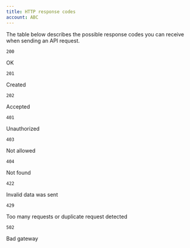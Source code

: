 ```yaml
---
title: HTTP response codes
account: ABC
---
```


The table below describes the possible response codes you can receive when sending an API request.

<Table>
<TableHead headers={['Code', 'Description']} />
<TableBody>
<TableRow>
<TableCell>

`200`

</TableCell>
<TableCell>

OK

</TableCell>
</TableRow>
<TableRow>
<TableCell>

`201`

</TableCell>
<TableCell>

Created

</TableCell>
</TableRow>
<TableRow>
<TableCell>

`202`

</TableCell>
<TableCell>

Accepted

</TableCell>
</TableRow>
<TableRow>
<TableCell>

`401`

</TableCell>
<TableCell>

Unauthorized

</TableCell>
</TableRow>
<TableRow>
<TableCell>

`403`

</TableCell>
<TableCell>

Not allowed

</TableCell>
</TableRow>
<TableRow>
<TableCell>

`404`

</TableCell>
<TableCell>

Not found

</TableCell>
</TableRow>
<TableRow>
<TableCell>

`422`

</TableCell>
<TableCell>

Invalid data was sent

</TableCell>
</TableRow>
<TableRow>
<TableCell>

`429`

</TableCell>
<TableCell>

Too many requests or duplicate request detected

</TableCell>
</TableRow>
<TableRow>
<TableCell>

`502`

</TableCell>
<TableCell>

Bad gateway

</TableCell>
</TableRow>
</TableBody>
</Table>
